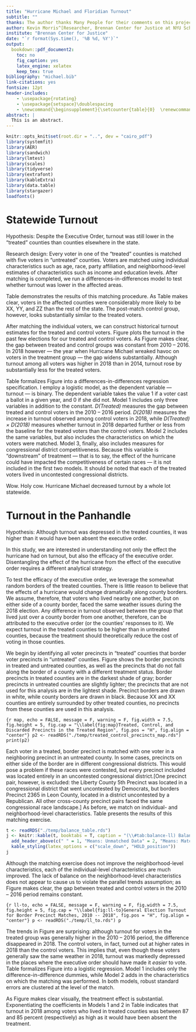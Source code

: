 ```yaml
---
title: "Hurricane Michael and Floridian Turnout"
subtitle: ""
thanks: The author thanks Many People for their comments on this project. All errors are my responsibility.
author: Kevin Morris^[Researcher, Brennan Center for Justice at NYU School of Law, 120 Broadway Ste 1750, New York, NY 10271 (kevin.morris@nyu.edu)]
institute: "Brennan Center for Justice"
date: "`r format(Sys.time(), '%B %d, %Y')`"
output:
  bookdown::pdf_document2:
    toc: no
    fig_caption: yes
    latex_engine: xelatex
    keep_tex: true
bibliography: "michael.bib"
link-citations: yes
fontsize: 12pt
header-includes:
    - \usepackage{rotating}
    - \usepackage{setspace}\doublespacing
    - \newcommand{\beginsupplement}{\setcounter{table}{0}  \renewcommand{\thetable}{A\arabic{table}} \setcounter{figure}{0} \renewcommand{\thefigure}{A\arabic{figure}}}
abstract: |
  This is an abstract.  
---
```

\pagenumbering{gobble}
\pagebreak
```r
knitr::opts_knit$set(root.dir = "..", dev = "cairo_pdf")
library(systemfit)
library(AER)
library(sandwich)
library(lmtest)
library(scales)
library(tidyverse)
library(extrafont)
library(kableExtra)
library(data.table)
library(stargazer)
loadfonts()
```
\pagenumbering{arabic}
# Statewide Turnout {-}
Hypothesis: Despite the Executive Order, turnout was still lower in the "treated" counties than counties elsewhere in the state.

Research design: Every voter in one of the "treated" counties is matched with five voters in "untreated" counties. Voters are matched using individual characteristics such as age, race, party affiliation, and neighborhood-level estimates of characteristics such as income and education levels. After matching is completed, we run a differences-in-differences model to test whether turnout was lower in the affected areas.

Table \ref{tab:full-bal} demonstrates the results of this matching procedure. As Table \ref{tab:full-bal} makes clear, voters in the affected counties were considerably more likely to be XX, YY, and ZZ than the rest of the state. The post-match control group, however, looks substantially similar to the treated voters.

After matching the individual voters, we can construct historical turnout estimates for the treated and control voters. Figure \ref{fig:full-to} plots the turnout in the past few elections for our treated and control voters. As Figure \ref{fig-full-to} makes clear, the gap between treated and control groups was constant from 2010 -- 2016. In 2018 however --- the year when Hurricane Michael wreaked havoc on voters in the treatment group --- the gap widens substantially. Although turnout among all voters was higher in 2018 than in 2014, turnout rose by substantially less for the treated voters.

Table \ref{tab:full-dind} formalizes Figure \ref{fig:full-to} into a differences-in-differences regression specification. I employ a logistic model, as the dependent variable --- turnout --- is binary. The dependent variable takes the value 1 if a voter cast a ballot in a given year, and 0 if she did not. Model 1 includes only three variables in addition to the constant. *D(Treated)* measures the gap between treated and control voters in the 2010 -- 2016 period. *D(2018)* measures the increase in turnout observed among control voters in 2018, while *D(Treated) × D(2018)* measures whether turnout in 2018 departed further or less from the baseline for the treated voters than the control voters. Model 2 includes the same variables, but also includes the characteristics on which the voters were matched. Model 3, finally, also includes measures for congressional district competitiveness. Because this variable is "downstream" of treatment --- that is to say, the effect of the hurricane could have impacted the competitiveness of certain races --- it is not included in the first two models. It should be noted that each of the treated voters lived in uncontested congressional districts.

Wow. Holy cow. Hurricane Michael decreased turnout by a whole lot statewide.

# Turnout in the Panhandle {-}

Hypothesis: Although turnout was depressed in the treated counties, it was higher than it would have been absent the executive order.

In this study, we are interested in understanding not only the effect the hurricane had on turnout, but also the efficacy of the executive order. Disentangling the effect of the hurricane from the effect of the executive order requires a different analytical strategy.

To test the efficacy of the executive order, we leverage the somewhat random borders of the treated counties. There is little reason to believe that the effects of a hurricane would change dramatically along county borders. We assume, therefore, that voters who lived nearby one another, but on either side of a county border, faced the same weather issues during the 2018 election. Any difference in turnout observed between the group that lived just over a county border from one another, therefore, can be attributed to the executive order (or the counties' responses to it). We expect turnout in the treated counties to be higher than in untreated counties, because the treatment should theoretically reduce the cost of voting in those counties.

We begin by identifying all voter precincts in "treated" counties that border voter precincts in "untreated" counties. Figure \ref{fig:map} shows the border precincts in treated and untreated counties, as well as the precincts that do not fall along the border of a county with a different treatment status. Border precincts in treated counties are in the darkest shade of gray; border precincts in untreated counties are slightly lighter; the precincts that are not used for this analysis are in the lightest shade. Precinct borders are drawn in white, while county borders are drawn in black. Because XX and XX counties are entirely surrounded by other treated counties, no precincts from these counties are used in this analysis.

```{r map, echo = FALSE, message = F, warning = F, fig.width = 7.5, fig.height = 5, fig.cap = "\\label{fig:map}Treated, Control, and Discarded Precincts in the Treated Region", fig.pos = "H", fig.align = "center"}
p2 <- readRDS("./temp/treated_control_precincts_map.rds")
print(p2)
```

Each voter in a treated, border precinct is matched with one voter in a neighboring precinct in an untreated county. In some cases, precincts on either side of the border are in different congressional districts. This would pose a problem if these races were contested, but every precinct included was located entirely in an uncontested congressional district.[One precinct pair, however, is excluded: the Liberty County 5th Precinct was located in a congressional district that went uncontested by Democrats, but borders Precinct 2365 in Leon County, located in a district uncontested by a Republican. All other cross-county precinct pairs faced the same congressional race landscape.] As before, we match on individual- and neighborhood-level characteristics. Table \ref{tab:balance-ll} presents the results of this matching exercise.

```r
t <- readRDS("./temp/balance_table.rds")
j <- knitr::kable(t, booktabs = T, caption = "(\\#tab:balance-ll) Balance Table for Border Precinct Matching", linesep = "") %>% 
  add_header_above(c(" " = 1, "Means: Unmatched Data" = 2, "Means: Matched Data" = 2, "Percent Improvement" = 4), align = "c") %>% 
  kable_styling(latex_options = c("scale_down", "HOLD_position"))
j
```

Although the matching exercise does not improve the neighborhood-level characteristics, each of the individual-level characteristics are much improved. The lack of balance on the neighborhood-level characteristics does not appear to cause us to violate the parallel trends assumption; as Figure \ref{fig:ll-to} makes clear, the gap between treated and control voters in the 2010 -- 2016 period remains constant.

```{r ll-to, echo = FALSE, message = F, warning = F, fig.width = 7.5, fig.height = 5, fig.cap = "\\label{fig:ll-to}General Election Turnout for Border Precinct Matches, 2010 -- 2018", fig.pos = "H", fig.align = "center"}
p <- readRDS("./temp/ll_to.rds")
p
```

The trends in Figure \ref{fig:ll-to} are surprising: although turnout for voters in the treated group was generally higher in the 2010 -- 2016 period, the difference disappeared in 2018. The control voters, in fact, turned out at higher rates in 2018 than the control voters. This implies that, even though these voters generally saw the same weather in 2018, turnout was markedly depressed in the places where the executive order should have made it *easier* to vote. Table \ref{tab:dind-ll} formalizes Figure \ref{fig:ll-to} into a logistic regression. Model 1 includes only the difference-in-difference dummies, while Model 2 adds in the characteristics on which the matching was performed. In both models, robust standard errors are clustered at the level of the match.

\begin{singlespace}
```r
load("./temp/ll_dind.rdata")

stargazer(m1, m2,
          header = F,
          type = "latex", notes.align = "l",
          covariate.labels = c("D(Treated)", "D(2018)", "D(Treated) $\\times$ D(2018)"),
          dep.var.labels = c("Turnout"),
          title = "\\label{tab:dind-ll} Turnout for Voters in Border Precincts",
          table.placement = "H",
          omit.stat = c("f", "ser"),
          omit = c("white", "black", "latino", "asian", "female", "male",
                   "dem", "rep", "age", "median_income", "some_college"),
          table.layout = "-cmd#-t-a-s-n",
          out = "./temp/test.tex",
          out.header = F,
          notes = "TO REPLACE",
          se = list(coef(summary(m1, cluster = c("treated.x")))[, 2],
                    coef(summary(m2, cluster = c("treated.x")))[, 2]),
          add.lines=list(c("Includes Other Matched Covariates" , "", "X")))

j <- fread("./temp/test.tex", header = F, sep = "+")

note.latex <- "\\multicolumn{3}{l}{\\scriptsize{\\parbox{.5\\linewidth}{\\vspace{2pt}$^{***}p<0.01$, $^{**}p<0.05$, $^*p<0.1$. \\\\Robust standard errors (clustered by congressional district) in parentheses.}}}"

j <- j %>% 
  mutate(n = row_number(),
         V1 = ifelse(grepl("TO REPLACE", V1), note.latex, V1),
         V1 = ifelse(grepl("\\\\#tab", V1), gsub("\\\\#", "", V1), V1)) %>% 
  filter(!grepl("Note:", V1))


j <- j %>% 
  mutate(V1 = gsub("dollarsign", "\\\\$", V1)) %>% 
  arrange(n) %>% 
  select(-n)

write.table(j, "./temp/dind_ll.tex", quote = F, col.names = F,
            row.names = F)
```
\input{"../temp/dind_ll.tex"}
\end{singlespace}

As Figure \ref{fig:ll-to} makes clear visually, the treatment effect is substantial. Exponentiating the coefficients in Models 1 and 2 in Table \ref{tab:dind-ll} indicates that turnout in 2018 among voters who lived in treated counties was between 87 and 85 percent (respectively) as high as it would have been absent the treatment.